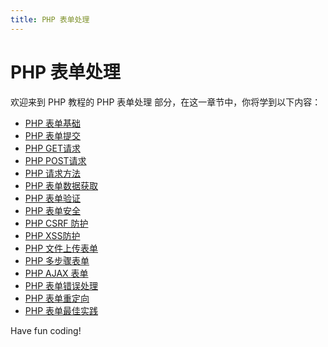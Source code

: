 ```yaml
---
title: PHP 表单处理
---
```


# PHP 表单处理

欢迎来到 PHP 教程的 PHP 表单处理 部分，在这一章节中，你将学到以下内容：

- [PHP 表单基础](./0-php-form-basics.mdx)
- [PHP 表单提交](./1-php-form-submission.mdx)
- [PHP GET请求](./2-php-get-request.mdx)
- [PHP POST请求](./3-php-post-request.mdx)
- [PHP 请求方法](./4-php-request-method.mdx)
- [PHP 表单数据获取](./5-php-form-data-acquisition.mdx)
- [PHP 表单验证](./6-php-form-validation.mdx)
- [PHP 表单安全](./7-php-form-security.mdx)
- [PHP CSRF 防护](./8-php-csrf-protection.mdx)
- [PHP XSS防护](./9-php-xss-protection.mdx)
- [PHP 文件上传表单](./10-php-file-upload-form.mdx)
- [PHP 多步骤表单](./11-php-multi-step-form.mdx)
- [PHP AJAX 表单](./12-php-ajax-form.mdx)
- [PHP 表单错误处理](./13-php-form-error-handling.mdx)
- [PHP 表单重定向](./14-php-form-redirect.mdx)
- [PHP 表单最佳实践](./15-php-form-best-practices.mdx)

Have fun coding!